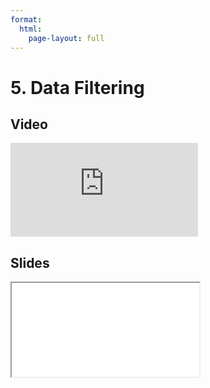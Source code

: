 ```yaml
---
format:
  html:
    page-layout: full
---
```


# 5. Data Filtering

::: {.panel-tabset .nav-pills}

## Video

<iframe
    class="video"
    src="https://www.youtube.com/embed/WCWi1R2CQsY?start=848&end=1221&rel=0" 
    title="Module 2 Video - Data Filtering"
    frameborder="0"
    allow="accelerometer; autoplay; clipboard-write; encrypted-media; gyroscope; picture-in-picture"
    allowfullscreen
></iframe>

## Slides

<iframe
    class="slide-deck"
    src="slides/module2_16.html"
></iframe>

:::
